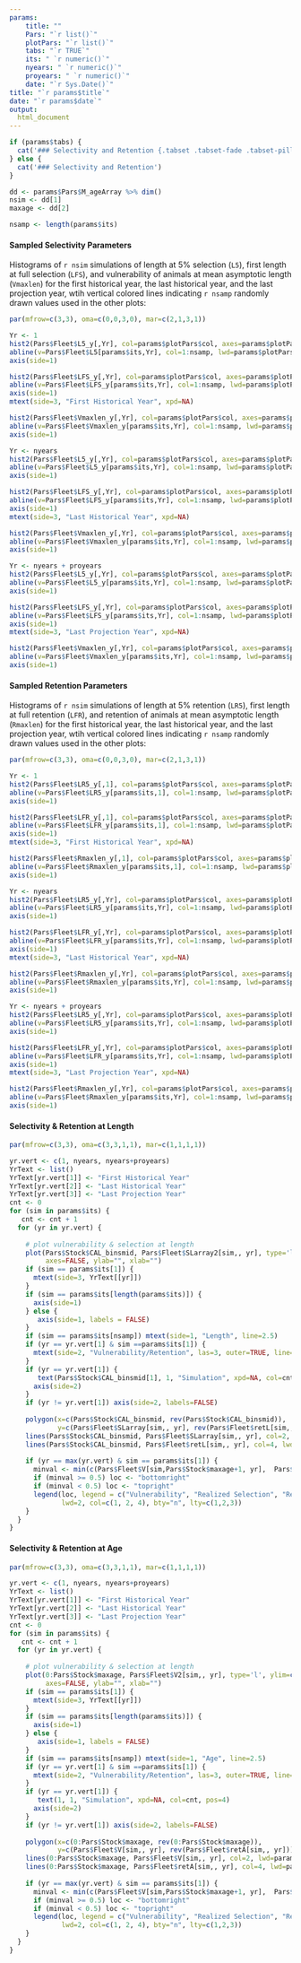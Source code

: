 ```yaml
---
params: 
    title: ""
    Pars: "`r list()`"
    plotPars: "`r list()`"
    tabs: "`r TRUE`"
    its: " `r numeric()`"
    nyears: " `r numeric()`"
    proyears: " `r numeric()`"
    date: "`r Sys.Date()`"
title: "`r params$title`"
date: "`r params$date`"
output:
  html_document
---
```



```r
if (params$tabs) {
  cat('### Selectivity and Retention {.tabset .tabset-fade .tabset-pills}' )
} else {
  cat('### Selectivity and Retention')
}

dd <- params$Pars$M_ageArray %>% dim()
nsim <- dd[1]
maxage <- dd[2]

nsamp <- length(params$its)
```

#### Sampled Selectivity Parameters
Histograms of `r nsim` simulations of length at 5% selection (`L5`), first length at full selection (`LFS`), and vulnerability of animals at mean asymptotic length (`Vmaxlen`) for the first historical year, the last historical year, and the last projection year, wtih vertical colored lines indicating `r nsamp` randomly drawn values used in the other plots:

```r
par(mfrow=c(3,3), oma=c(0,0,3,0), mar=c(2,1,3,1))

Yr <- 1
hist2(Pars$Fleet$L5_y[,Yr], col=params$plotPars$col, axes=params$plotPars$axes, main="L5", breaks=params$plotPars$breaks)
abline(v=Pars$Fleet$L5[params$its,Yr], col=1:nsamp, lwd=params$plotPars$lwd)
axis(side=1) 

hist2(Pars$Fleet$LFS_y[,Yr], col=params$plotPars$col, axes=params$plotPars$axes, main="LFS", breaks=params$plotPars$breaks)
abline(v=Pars$Fleet$LFS_y[params$its,Yr], col=1:nsamp, lwd=params$plotPars$lwd)
axis(side=1) 
mtext(side=3, "First Historical Year", xpd=NA)

hist2(Pars$Fleet$Vmaxlen_y[,Yr], col=params$plotPars$col, axes=params$plotPars$axes, main="Vmaxlen", breaks=params$plotPars$breaks)
abline(v=Pars$Fleet$Vmaxlen_y[params$its,Yr], col=1:nsamp, lwd=params$plotPars$lwd)
axis(side=1) 

Yr <- nyears
hist2(Pars$Fleet$L5_y[,Yr], col=params$plotPars$col, axes=params$plotPars$axes, main="L5", breaks=params$plotPars$breaks)
abline(v=Pars$Fleet$L5_y[params$its,Yr], col=1:nsamp, lwd=params$plotPars$lwd)
axis(side=1) 

hist2(Pars$Fleet$LFS_y[,Yr], col=params$plotPars$col, axes=params$plotPars$axes, main="LFS", breaks=params$plotPars$breaks)
abline(v=Pars$Fleet$LFS_y[params$its,Yr], col=1:nsamp, lwd=params$plotPars$lwd)
axis(side=1) 
mtext(side=3, "Last Historical Year", xpd=NA)

hist2(Pars$Fleet$Vmaxlen_y[,Yr], col=params$plotPars$col, axes=params$plotPars$axes, main="Vmaxlen", breaks=params$plotPars$breaks)
abline(v=Pars$Fleet$Vmaxlen_y[params$its,Yr], col=1:nsamp, lwd=params$plotPars$lwd)
axis(side=1) 

Yr <- nyears + proyears
hist2(Pars$Fleet$L5_y[,Yr], col=params$plotPars$col, axes=params$plotPars$axes, main="L5", breaks=params$plotPars$breaks)
abline(v=Pars$Fleet$L5_y[params$its,Yr], col=1:nsamp, lwd=params$plotPars$lwd)
axis(side=1) 

hist2(Pars$Fleet$LFS_y[,Yr], col=params$plotPars$col, axes=params$plotPars$axes, main="LFS", breaks=params$plotPars$breaks)
abline(v=Pars$Fleet$LFS_y[params$its,Yr], col=1:nsamp, lwd=params$plotPars$lwd)
axis(side=1) 
mtext(side=3, "Last Projection Year", xpd=NA)

hist2(Pars$Fleet$Vmaxlen_y[,Yr], col=params$plotPars$col, axes=params$plotPars$axes, main="Vmaxlen", breaks=params$plotPars$breaks)
abline(v=Pars$Fleet$Vmaxlen_y[params$its,Yr], col=1:nsamp, lwd=params$plotPars$lwd)
axis(side=1) 

```

#### Sampled Retention Parameters

Histograms of `r nsim` simulations of length at 5% retention (`LR5`), first length at full retention (`LFR`), and retention of animals at mean asymptotic length (`Rmaxlen`) for the first historical year, the last historical year, and the last projection year, wtih vertical colored lines indicating `r nsamp` randomly drawn values used in the other plots:

```r
par(mfrow=c(3,3), oma=c(0,0,3,0), mar=c(2,1,3,1))

Yr <- 1
hist2(Pars$Fleet$LR5_y[,1], col=params$plotPars$col, axes=params$plotPars$axes, main="LR5", breaks=params$plotPars$breaks)
abline(v=Pars$Fleet$LR5_y[params$its,1], col=1:nsamp, lwd=params$plotPars$lwd)
axis(side=1) 

hist2(Pars$Fleet$LFR_y[,1], col=params$plotPars$col, axes=params$plotPars$axes, main="LFR", breaks=params$plotPars$breaks)
abline(v=Pars$Fleet$LFR_y[params$its,1], col=1:nsamp, lwd=params$plotPars$lwd)
axis(side=1) 
mtext(side=3, "First Historical Year", xpd=NA)

hist2(Pars$Fleet$Rmaxlen_y[,1], col=params$plotPars$col, axes=params$plotPars$axes, main="Rmaxlen", breaks=params$plotPars$breaks)
abline(v=Pars$Fleet$Rmaxlen_y[params$its,1], col=1:nsamp, lwd=params$plotPars$lwd)
axis(side=1) 

Yr <- nyears
hist2(Pars$Fleet$LR5_y[,Yr], col=params$plotPars$col, axes=params$plotPars$axes, main="LR5", breaks=params$plotPars$breaks)
abline(v=Pars$Fleet$LR5_y[params$its,Yr], col=1:nsamp, lwd=params$plotPars$lwd)
axis(side=1) 

hist2(Pars$Fleet$LFR_y[,Yr], col=params$plotPars$col, axes=params$plotPars$axes, main="LFR", breaks=params$plotPars$breaks)
abline(v=Pars$Fleet$LFR_y[params$its,Yr], col=1:nsamp, lwd=params$plotPars$lwd)
axis(side=1) 
mtext(side=3, "Last Historical Year", xpd=NA)

hist2(Pars$Fleet$Rmaxlen_y[,Yr], col=params$plotPars$col, axes=params$plotPars$axes, main="Rmaxlen", breaks=params$plotPars$breaks)
abline(v=Pars$Fleet$Rmaxlen_y[params$its,Yr], col=1:nsamp, lwd=params$plotPars$lwd)
axis(side=1) 

Yr <- nyears + proyears
hist2(Pars$Fleet$LR5_y[,Yr], col=params$plotPars$col, axes=params$plotPars$axes, main="LR5", breaks=params$plotPars$breaks)
abline(v=Pars$Fleet$LR5_y[params$its,Yr], col=1:nsamp, lwd=params$plotPars$lwd)
axis(side=1) 

hist2(Pars$Fleet$LFR_y[,Yr], col=params$plotPars$col, axes=params$plotPars$axes, main="LFR", breaks=params$plotPars$breaks)
abline(v=Pars$Fleet$LFR_y[params$its,Yr], col=1:nsamp, lwd=params$plotPars$lwd)
axis(side=1) 
mtext(side=3, "Last Projection Year", xpd=NA)

hist2(Pars$Fleet$Rmaxlen_y[,Yr], col=params$plotPars$col, axes=params$plotPars$axes, main="Rmaxlen", breaks=params$plotPars$breaks)
abline(v=Pars$Fleet$Rmaxlen_y[params$its,Yr], col=1:nsamp, lwd=params$plotPars$lwd)
axis(side=1) 

```

#### Selectivity & Retention at Length

```r
par(mfrow=c(3,3), oma=c(3,3,1,1), mar=c(1,1,1,1))

yr.vert <- c(1, nyears, nyears+proyears)
YrText <- list()
YrText[yr.vert[1]] <- "First Historical Year"
YrText[yr.vert[2]] <- "Last Historical Year"
YrText[yr.vert[3]] <- "Last Projection Year"
cnt <- 0 
for (sim in params$its) {
   cnt <- cnt + 1
  for (yr in yr.vert) {
   
    # plot vulnerability & selection at length
    plot(Pars$Stock$CAL_binsmid, Pars$Fleet$SLarray2[sim,, yr], type='l', ylim=c(0,1), lwd=params$plotPars$lwd, 
         axes=FALSE, ylab="", xlab="")
    if (sim == params$its[1]) {
      mtext(side=3, YrText[[yr]])
    }
    if (sim == params$its[length(params$its)]) {
      axis(side=1)
    } else {
       axis(side=1, labels = FALSE)
    }
    if (sim == params$its[nsamp]) mtext(side=1, "Length", line=2.5)
    if (yr == yr.vert[1] & sim ==params$its[1]) {
      mtext(side=2, "Vulnerability/Retention", las=3, outer=TRUE, line=2)
    }
    if (yr == yr.vert[1]) {
       text(Pars$Stock$CAL_binsmid[1], 1, "Simulation", xpd=NA, col=cnt, pos=4)
      axis(side=2)
    }
    if (yr != yr.vert[1]) axis(side=2, labels=FALSE)
    
    polygon(x=c(Pars$Stock$CAL_binsmid, rev(Pars$Stock$CAL_binsmid)), 
            y=c(Pars$Fleet$SLarray[sim,, yr], rev(Pars$Fleet$retL[sim,, yr])), col="gray", border=FALSE)
    lines(Pars$Stock$CAL_binsmid, Pars$Fleet$SLarray[sim,, yr], col=2, lwd=params$plotPars$lwd, lty=2, type='l')
    lines(Pars$Stock$CAL_binsmid, Pars$Fleet$retL[sim,, yr], col=4, lwd=params$plotPars$lwd, lty=3, type='l')
    
    if (yr == max(yr.vert) & sim == params$its[1]) {
      minval <- min(c(Pars$Fleet$V[sim,Pars$Stock$maxage+1, yr],  Pars$Fleet$retA[sim,Pars$Stock$maxage+1, yr]))
      if (minval >= 0.5) loc <- "bottomright"
      if (minval < 0.5) loc <- "topright"
      legend(loc, legend = c("Vulnerability", "Realized Selection", "Retention"),
             lwd=2, col=c(1, 2, 4), bty="n", lty=c(1,2,3))
    }
  }
}

```

#### Selectivity & Retention at Age
```r
par(mfrow=c(3,3), oma=c(3,3,1,1), mar=c(1,1,1,1))

yr.vert <- c(1, nyears, nyears+proyears)
YrText <- list()
YrText[yr.vert[1]] <- "First Historical Year"
YrText[yr.vert[2]] <- "Last Historical Year"
YrText[yr.vert[3]] <- "Last Projection Year"
cnt <- 0 
for (sim in params$its) {
   cnt <- cnt + 1
  for (yr in yr.vert) {
   
    # plot vulnerability & selection at length
    plot(0:Pars$Stock$maxage, Pars$Fleet$V2[sim,, yr], type='l', ylim=c(0,1), lwd=params$plotPars$lwd, 
         axes=FALSE, ylab="", xlab="")
    if (sim == params$its[1]) {
      mtext(side=3, YrText[[yr]])
    }
    if (sim == params$its[length(params$its)]) {
      axis(side=1)
    } else {
       axis(side=1, labels = FALSE)
    }
    if (sim == params$its[nsamp]) mtext(side=1, "Age", line=2.5)
    if (yr == yr.vert[1] & sim ==params$its[1]) {
      mtext(side=2, "Vulnerability/Retention", las=3, outer=TRUE, line=2)
    }
    if (yr == yr.vert[1]) {
       text(1, 1, "Simulation", xpd=NA, col=cnt, pos=4)
      axis(side=2)
    }
    if (yr != yr.vert[1]) axis(side=2, labels=FALSE)
    
    polygon(x=c(0:Pars$Stock$maxage, rev(0:Pars$Stock$maxage)), 
            y=c(Pars$Fleet$V[sim,, yr], rev(Pars$Fleet$retA[sim,, yr])), col="gray", border=FALSE)
    lines(0:Pars$Stock$maxage, Pars$Fleet$V[sim,, yr], col=2, lwd=params$plotPars$lwd, lty=2, type='l')
    lines(0:Pars$Stock$maxage, Pars$Fleet$retA[sim,, yr], col=4, lwd=params$plotPars$lwd, lty=3, type='l')
    
    if (yr == max(yr.vert) & sim == params$its[1]) {
      minval <- min(c(Pars$Fleet$V[sim,Pars$Stock$maxage+1, yr],  Pars$Fleet$retA[sim,Pars$Stock$maxage+1, yr]))
      if (minval >= 0.5) loc <- "bottomright"
      if (minval < 0.5) loc <- "topright"
      legend(loc, legend = c("Vulnerability", "Realized Selection", "Retention"),
             lwd=2, col=c(1, 2, 4), bty="n", lty=c(1,2,3))
    }
  }
}
```


